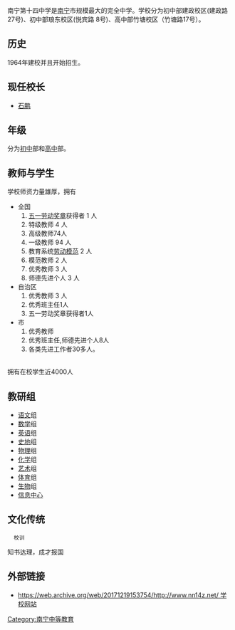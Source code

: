 南宁第十四中学是[[南宁|南宁]]市规模最大的完全中学。学校分为初中部建政校区(建政路27号)、初中部琅东校区(悦宾路 8号)、高中部竹塘校区（竹塘路17号）。

==历史==
1964年建校并且开始招生。

==现任校长==
*[[石鹏|石鹏]]

==年级==
分为[[初中|初中]]部和[[高中|高中]]部。

==教师与学生==
学校师资力量雄厚，拥有
*全国
*#[[五一劳动奖章|五一劳动奖章]]获得者 1 人
*#特级教师 4 人
*#高级教师74人
*#一级教师 94 人
*#教育系统[[劳动模范|劳动模范]] 2 人
*#模范教师 2 人
*#优秀教师 3 人
*#师德先进个人 3 人
*自治区
*#优秀教师 3 人
*#优秀班主任1人
*#五一劳动奖章获得者1人
*市
*#优秀教师
*#优秀班主任,师德先进个人8人
*#各类先进工作者30多人。

<br>拥有在校学生近4000人

==教研组==
*[[语文|语文]]组
*[[数学|数学]]组
*[[英语|英语]]组
*[[史地|史地]]组
*[[物理|物理]]组
*[[化学|化学]]组
*[[艺术|艺术]]组
*[[体育|体育]]组
*[[生物|生物]]组
*[[信息中心|信息中心]]

==文化传统==
   校训
知书达理，成才报国

==外部链接==
*[https://web.archive.org/web/20171219153754/http://www.nn14z.net/ https://web.archive.org/web/20171219153754/http://www.nn14z.net/ 学校网站]

{{School-stub}}
{{C20慕课联盟}}

[[Category:南宁中等教育|Category:南宁中等教育]]